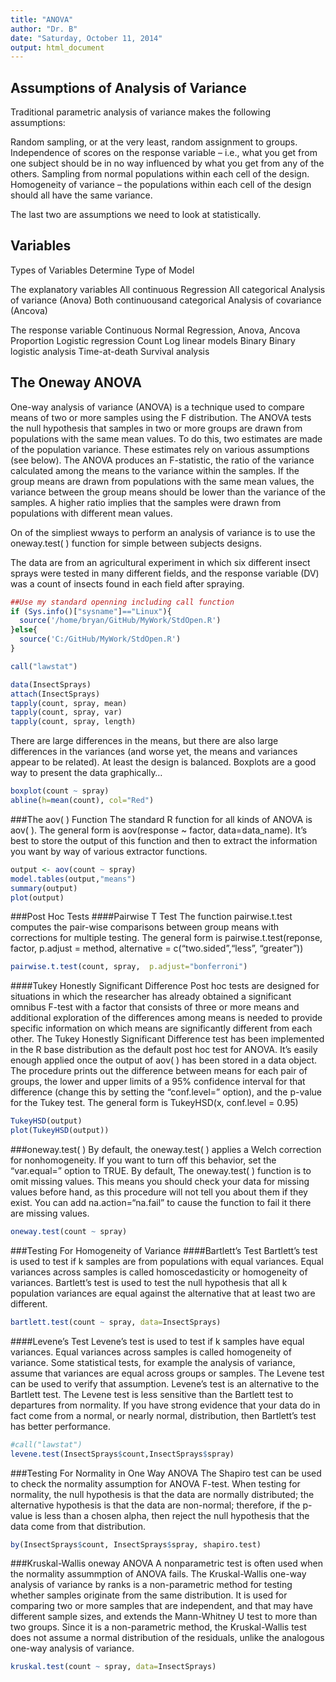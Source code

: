 ```yaml
---
title: "ANOVA"
author: "Dr. B"
date: "Saturday, October 11, 2014"
output: html_document
---
```

Assumptions of Analysis of Variance
------------------------------------
Traditional parametric analysis of variance makes the following assumptions:

Random sampling, or at the very least, random assignment to groups.
Independence of scores on the response variable -- i.e., what you get from one subject should be in no way influenced by what you get from any of the others.
Sampling from normal populations within each cell of the design.
Homogeneity of variance -- the populations within each cell of the design should all have the same variance.

The last two are assumptions we need to look at statistically.

Variables
------------
Types of Variables Determine Type of Model

The explanatory variables
        All continuous                  Regression
        All categorical                 Analysis of variance (Anova)
        Both continuousand categorical  Analysis of covariance (Ancova)
        
The response variable
        Continuous                      Normal Regression, Anova, Ancova
        Proportion                      Logistic regression
        Count                           Log linear models
        Binary                          Binary logistic analysis
        Time-at-death                   Survival analysis

The Oneway ANOVA
----------------
One-way analysis of variance (ANOVA) is a technique used to compare means of two or more samples using the F distribution. The ANOVA tests the null hypothesis that samples in two or more groups are drawn from populations with the same mean values. To do this, two estimates are made of the population variance. These estimates rely on various assumptions (see below). The ANOVA produces an F-statistic, the ratio of the variance calculated among the means to the variance within the samples. If the group means are drawn from populations with the same mean values, the variance between the group means should be lower than the variance of the samples. A higher ratio implies that the samples were drawn from populations with different mean values.

On of the simpliest wways to perform an analysis of variance is to use the oneway.test( ) function for simple between subjects designs. 

The data are from an agricultural experiment in which six different insect sprays were tested in many different fields, and the response variable (DV) was a count of insects found in each field after spraying.
```r
##Use my standard openning including call function
if (Sys.info()["sysname"]=="Linux"){
  source('/home/bryan/GitHub/MyWork/StdOpen.R')     
}else{
  source('C:/GitHub/MyWork/StdOpen.R')   
}

call("lawstat")

data(InsectSprays)
attach(InsectSprays)
tapply(count, spray, mean)
tapply(count, spray, var)
tapply(count, spray, length)
```

There are large differences in the means, but there are also large differences in the variances (and worse yet, the means and variances appear to be related). At least the design is balanced. Boxplots are a good way to present the data graphically... 
```r
boxplot(count ~ spray)
abline(h=mean(count), col="Red")
```

###The aov( ) Function
The standard R function for all kinds of ANOVA is aov( ). The general form is aov(response ~ factor, data=data_name).  It's best to store the output of this function and then to extract the information you want by way of various extractor functions.
```r
output <- aov(count ~ spray)
model.tables(output,"means")
summary(output)
plot(output)
```

###Post Hoc Tests
####Pairwise T Test
The function pairwise.t.test computes the pair-wise comparisons between group means with corrections for multiple testing. The general form is pairwise.t.test(reponse, factor, p.adjust = method, alternative = c("two.sided","less", "greater"))
```r
pairwise.t.test(count, spray,  p.adjust="bonferroni")
```

####Tukey Honestly Significant Difference
Post hoc tests are designed for situations in which the researcher has already obtained
a significant omnibus F-test with a factor that consists of three or more means and additional exploration of the differences among means is needed to provide specific information on which means are significantly different from each other.  The Tukey Honestly Significant Difference test has been implemented in the R base distribution as the default post hoc test for ANOVA. It's easily enough applied once the output of aov( ) has been stored in a data object.  The procedure prints out the difference between means for each pair of groups, the lower and upper limits of a 95% confidence interval for that difference (change this by setting the "conf.level=" option), and the p-value for the Tukey test.  The general form is TukeyHSD(x, conf.level = 0.95)

```r
TukeyHSD(output)
plot(TukeyHSD(output))
```

###oneway.test( ) 
By default, the oneway.test( ) applies a Welch correction for nonhomogeneity.  If you want to turn off this behavior, set the "var.equal=" option to TRUE.  By default, The oneway.test( ) function is to omit missing values. This means you should check your data for missing values before hand, as this procedure will not tell you about them if they exist.  You can add na.action="na.fail" to cause the function to fail it there are missing values.
```r
oneway.test(count ~ spray)
```

###Testing For Homogeneity of Variance
####Bartlett's Test
Bartlett's test is used to test if k samples are from populations with equal variances. Equal variances across samples is called homoscedasticity or homogeneity of variances. Bartlett's test is used to test the null hypothesis that all k population variances are equal against the alternative that at least two are different.
```r
bartlett.test(count ~ spray, data=InsectSprays)
```

####Levene's Test
Levene's test is used to test if k samples have equal variances. Equal variances across samples is called homogeneity of variance. Some statistical tests, for example the analysis of variance, assume that variances are equal across groups or samples. The Levene test can be used to verify that assumption.  Levene's test is an alternative to the Bartlett test. The Levene test is less sensitive than the Bartlett test to departures from normality. If you have strong evidence that your data do in fact come from a normal, or nearly normal, distribution, then Bartlett's test has better performance.
```r
#call("lawstat")
levene.test(InsectSprays$count,InsectSprays$spray)
```
###Testing For Normality in One Way ANOVA
The Shapiro test can be used to check the normality assumption for ANOVA F-test. When testing for normality, the null hypothesis is that the data are normally distributed; the alternative hypothesis is that the data are non-normal; therefore, if the p-value is less than a chosen alpha, then reject the null hypothesis that the data come from that distribution.  
```r
by(InsectSprays$count, InsectSprays$spray, shapiro.test)
```

###Kruskal-Wallis oneway ANOVA
A nonparametric test is often used when the normality assummption of ANOVA fails.  The Kruskal-Wallis one-way analysis of variance by ranks is a non-parametric method for testing whether samples originate from the same distribution.  It is used for comparing two or more samples that are independent, and that may have different sample sizes, and extends the Mann-Whitney U test to more than two groups.  Since it is a non-parametric method, the Kruskal-Wallis test does not assume a normal distribution of the residuals, unlike the analogous one-way analysis of variance. 
```r
kruskal.test(count ~ spray, data=InsectSprays)
```
